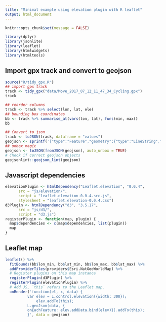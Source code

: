 ```yaml
---
title: "Minimal example using elevation plugin with R leaflet"
output: html_document
---
```


```r
knitr::opts_chunk$set(message = FALSE)
```


```r
library(dplyr)
library(jsonlite)
library(leaflet)
library(htmlwidgets)
library(htmltools)
```


## Import gpx track and convert to geojson

```r
source("R/tidy_gpx.R")
## import gpx track
track <- tidy_gpx("data/Move_2017_07_12_11_47_34_Cycling.gpx")
track
```

```r
## reorder columns
track <- track %>% select(lon, lat, ele)
## bounding box coordinates
bb <- track %>% summarise_at(vars(lon, lat), funs(min, max))
bb
```

```r
## Convert to json
track <- toJSON(track, dataframe = "values")
geojson <- sprintf('{"type":"Feature","geometry":{"type":"LineString","coordinates":%s},"properties":null}', track)
## unbox magic
geojson <- toJSON(fromJSON(geojson), auto_unbox = TRUE)
# Check if correct geojson objects
geojsonlint::geojson_lint(geojson)
```

## Javascript dependencies
```r
elevationPlugin <- htmlDependency("Leaflet.elevation", "0.0.4",
      src = "js/elevation/",
      script = "leaflet.elevation-0.0.4.src.js",
      stylesheet = "leaflet.elevation-0.0.4.css")
d3Plugin <- htmlDependency("d3", "3.5.17",
      src = "js/d3/",
      script = "d3.js")
registerPlugin <- function(map, plugin) {
  map$dependencies <- c(map$dependencies, list(plugin))
  map
}
```


## Leaflet map
```r
leaflet() %>% 
  fitBounds(bb$lon_min, bb$lat_min, bb$lon_max, bb$lat_max) %>%
  addProviderTiles(providers$Esri.NatGeoWorldMap) %>% 
  # Register plugins on this map instance
  registerPlugin(d3Plugin) %>% 
  registerPlugin(elevationPlugin) %>%
  # Add JS, `this` refers to the Leaflet map.
  onRender('function(el, x, data) {
          var elev = L.control.elevation({width: 300});
              elev.addTo(this);
          L.geoJson(data, {
          onEachFeature: elev.addData.bind(elev)}).addTo(this);
          }', data = geojson)
```
